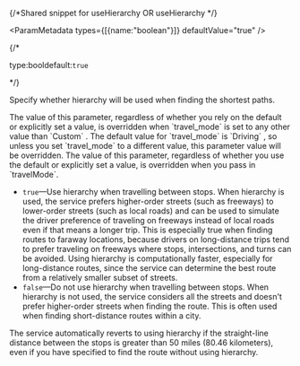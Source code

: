 {/*Shared snippet for useHierarchy OR useHierarchy */} 


<ParamMetadata types={[{name:"boolean"}]} defaultValue="true" />

{/* <p class="space-x-2"><span class="font-sm text-color-3">type:bool</span><span class="font-bold text-[#6d29cc]">default:`true`</span></p> */}

Specify whether hierarchy will be used when finding the shortest paths.

<If c="requestType == 'job'">
<Note type={"attention"}>
The value of this parameter, regardless of whether you rely on the default or explicitly set a value, is overridden when `travel_mode` is set to any other value than `Custom` . The default value for `travel_mode` is `Driving` , so unless you set `travel_mode` to a different value, this parameter value will be overridden.
</Note>
</If>

<If c="requestType == 'direct'">
<Note type={"attention"}>
The value of this parameter, regardless of whether you use the default or explicitly set a value, is overridden when you pass in `travelMode`.
</Note>
</If>

-   `true`—Use hierarchy when travelling between stops. When hierarchy is used, the service prefers higher-order streets (such as freeways) to lower-order streets (such as local roads) and can be used to simulate the driver preference of traveling on freeways instead of local roads even if that means a longer trip. This is especially true when finding routes to faraway locations, because drivers on long-distance trips tend to prefer traveling on freeways where stops, intersections, and turns can be avoided. Using hierarchy is computationally faster, especially for long-distance routes, since the service can determine the best route from a relatively smaller subset of streets.
-   `false`—Do not use hierarchy when travelling between stops. When hierarchy is not used, the service considers all the streets and doesn't prefer higher-order streets when finding the route. This is often used when finding short-distance routes within a city.

<If c="publication=='rest/online'">
<Note type={"note"}>
The service automatically reverts to using hierarchy if the straight-line distance between the stops is greater than 50 miles (80.46 kilometers), even if you have specified to find the route without using hierarchy.
</Note>
</If>